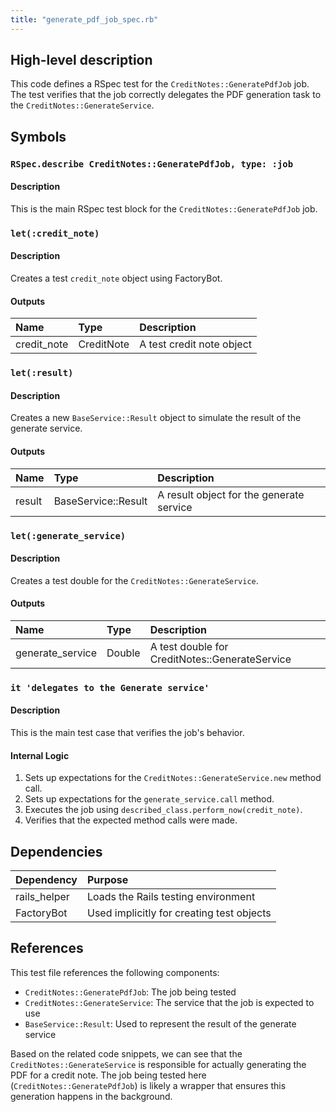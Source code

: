 ```yaml
---
title: "generate_pdf_job_spec.rb"
---
```


## High-level description
This code defines a RSpec test for the `CreditNotes::GeneratePdfJob` job. The test verifies that the job correctly delegates the PDF generation task to the `CreditNotes::GenerateService`.

## Symbols

### `RSpec.describe CreditNotes::GeneratePdfJob, type: :job`
#### Description
This is the main RSpec test block for the `CreditNotes::GeneratePdfJob` job.

### `let(:credit_note)`
#### Description
Creates a test `credit_note` object using FactoryBot.

#### Outputs
| Name | Type | Description |
|:-----|:-----|:------------|
| credit_note | CreditNote | A test credit note object |

### `let(:result)`
#### Description
Creates a new `BaseService::Result` object to simulate the result of the generate service.

#### Outputs
| Name | Type | Description |
|:-----|:-----|:------------|
| result | BaseService::Result | A result object for the generate service |

### `let(:generate_service)`
#### Description
Creates a test double for the `CreditNotes::GenerateService`.

#### Outputs
| Name | Type | Description |
|:-----|:-----|:------------|
| generate_service | Double | A test double for CreditNotes::GenerateService |

### `it 'delegates to the Generate service'`
#### Description
This is the main test case that verifies the job's behavior.

#### Internal Logic
1. Sets up expectations for the `CreditNotes::GenerateService.new` method call.
2. Sets up expectations for the `generate_service.call` method.
3. Executes the job using `described_class.perform_now(credit_note)`.
4. Verifies that the expected method calls were made.

## Dependencies
| Dependency | Purpose |
|:-----------|:--------|
| rails_helper | Loads the Rails testing environment |
| FactoryBot | Used implicitly for creating test objects |

## References
This test file references the following components:
- `CreditNotes::GeneratePdfJob`: The job being tested
- `CreditNotes::GenerateService`: The service that the job is expected to use
- `BaseService::Result`: Used to represent the result of the generate service

Based on the related code snippets, we can see that the `CreditNotes::GenerateService` is responsible for actually generating the PDF for a credit note. The job being tested here (`CreditNotes::GeneratePdfJob`) is likely a wrapper that ensures this generation happens in the background.